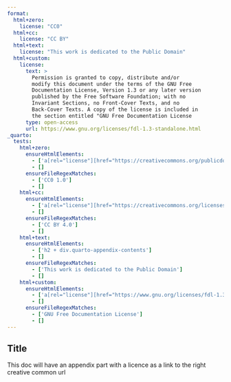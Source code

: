 ```yaml
---
format:
  html+zero:
    license: "CC0"
  html+cc: 
    license: "CC BY"
  html+text: 
    license: "This work is dedicated to the Public Domain"
  html+custom: 
    license:
      text: > 
        Permission is granted to copy, distribute and/or 
        modify this document under the terms of the GNU Free 
        Documentation License, Version 1.3 or any later version 
        published by the Free Software Foundation; with no 
        Invariant Sections, no Front-Cover Texts, and no 
        Back-Cover Texts. A copy of the license is included in 
        the section entitled "GNU Free Documentation License
      type: open-access
      url: https://www.gnu.org/licenses/fdl-1.3-standalone.html
_quarto:
  tests:
    html+zero:
      ensureHtmlElements:
        - ['a[rel="license"][href="https://creativecommons.org/publicdomain/zero/1.0/"]']
        - []
      ensureFileRegexMatches:
        - ['CC0 1.0'] 
        - []
    html+cc:
      ensureHtmlElements:
        - ['a[rel="license"][href="https://creativecommons.org/licenses/by/4.0/"]']
        - []
      ensureFileRegexMatches:
        - ['CC BY 4.0'] 
        - []
    html+text:
      ensureHtmlElements:
        - ['h2 + div.quarto-appendix-contents']
        - []
      ensureFileRegexMatches:
        - ['This work is dedicated to the Public Domain'] 
        - []
    html+custom:
      ensureHtmlElements:
        - ['a[rel="license"][href="https://www.gnu.org/licenses/fdl-1.3-standalone.html"]']
        - []
      ensureFileRegexMatches:
        - ['GNU Free Documentation License'] 
        - []
---
```



## Title

This doc will have an appendix part with a licence as a link to the right creative common url
